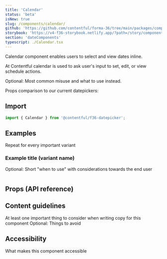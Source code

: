 ```yaml
---
title: 'Calendar'
status: 'beta'
isNew: true
slug: /components/calendar/
github: 'https://github.com/contentful/forma-36/tree/main/packages/components/datepicker/src/Calendar'
storybook: 'https://v4-f36-storybook.netlify.app/?path=/story/components-datepicker-calendar--default'
section: 'dateComponents'
typescript: ./Calendar.tsx
---
```


Calendar component enables users to select and view dates inline.

At Contentful calendar is used to ask user's input to set, edit, or view schedule actions.

Optional: Most common misuse and what to use instead.

Props comparison to our current datepickers:

<!--
Current     DayPicker
value       selected
onChange    onSelect
min         fromDate
max         toDate
-->

## Import

```jsx static=true
import { Calendar } from '@contentful/f36-datepicker';
```

## Examples

Repeat for every important variant

### Example title (variant name)

Optional: Short "when to use" with considerations towards the end user

```jsx file=../../examples/Calendar/CalendarExample.tsx

```

## Props (API reference)

<PropsTable of="Datepicker" />

## Content guidelines

At least one important thing to consider when writing copy for this component
Optional: Things to avoid

## Accessibility

What makes this component accessible
